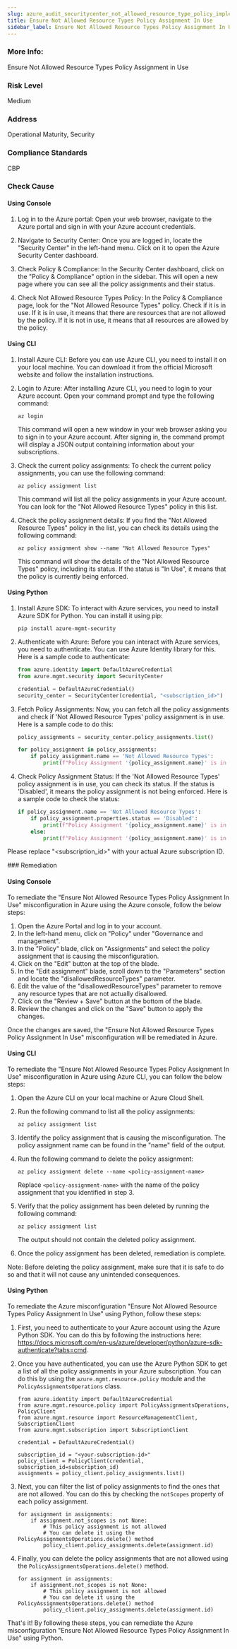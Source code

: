 ```yaml
---
slug: azure_audit_securitycenter_not_allowed_resource_type_policy_implemented
title: Ensure Not Allowed Resource Types Policy Assignment In Use
sidebar_label: Ensure Not Allowed Resource Types Policy Assignment In Use
---
```


### More Info:

Ensure Not Allowed Resource Types Policy Assignment in Use

### Risk Level

Medium

### Address

Operational Maturity, Security

### Compliance Standards

CBP


<Tabs><Tab title='Cause'>
### Check Cause

#### Using Console

1. Log in to the Azure portal: Open your web browser, navigate to the Azure portal and sign in with your Azure account credentials.

2. Navigate to Security Center: Once you are logged in, locate the "Security Center" in the left-hand menu. Click on it to open the Azure Security Center dashboard.

3. Check Policy & Compliance: In the Security Center dashboard, click on the "Policy & Compliance" option in the sidebar. This will open a new page where you can see all the policy assignments and their status.

4. Check Not Allowed Resource Types Policy: In the Policy & Compliance page, look for the "Not Allowed Resource Types" policy. Check if it is in use. If it is in use, it means that there are resources that are not allowed by the policy. If it is not in use, it means that all resources are allowed by the policy.

#### Using CLI

1. Install Azure CLI: Before you can use Azure CLI, you need to install it on your local machine. You can download it from the official Microsoft website and follow the installation instructions.

2. Login to Azure: After installing Azure CLI, you need to login to your Azure account. Open your command prompt and type the following command:
   ```
   az login
   ```
   This command will open a new window in your web browser asking you to sign in to your Azure account. After signing in, the command prompt will display a JSON output containing information about your subscriptions.

3. Check the current policy assignments: To check the current policy assignments, you can use the following command:
   ```
   az policy assignment list
   ```
   This command will list all the policy assignments in your Azure account. You can look for the "Not Allowed Resource Types" policy in this list.

4. Check the policy assignment details: If you find the "Not Allowed Resource Types" policy in the list, you can check its details using the following command:
   ```
   az policy assignment show --name "Not Allowed Resource Types"
   ```
   This command will show the details of the "Not Allowed Resource Types" policy, including its status. If the status is "In Use", it means that the policy is currently being enforced.

#### Using Python

1. Install Azure SDK: To interact with Azure services, you need to install Azure SDK for Python. You can install it using pip:
   ```
   pip install azure-mgmt-security
   ```

2. Authenticate with Azure: Before you can interact with Azure services, you need to authenticate. You can use Azure Identity library for this. Here is a sample code to authenticate:
   ```python
   from azure.identity import DefaultAzureCredential
   from azure.mgmt.security import SecurityCenter

   credential = DefaultAzureCredential()
   security_center = SecurityCenter(credential, "<subscription_id>")
   ```

3. Fetch Policy Assignments: Now, you can fetch all the policy assignments and check if 'Not Allowed Resource Types' policy assignment is in use. Here is a sample code to do this:
   ```python
   policy_assignments = security_center.policy_assignments.list()

   for policy_assignment in policy_assignments:
       if policy_assignment.name == 'Not Allowed Resource Types':
           print(f"Policy Assignment '{policy_assignment.name}' is in use.")
   ```

4. Check Policy Assignment Status: If the 'Not Allowed Resource Types' policy assignment is in use, you can check its status. If the status is 'Disabled', it means the policy assignment is not being enforced. Here is a sample code to check the status:
   ```python
   if policy_assignment.name == 'Not Allowed Resource Types':
       if policy_assignment.properties.status == 'Disabled':
           print(f"Policy Assignment '{policy_assignment.name}' is in use but not being enforced.")
       else:
           print(f"Policy Assignment '{policy_assignment.name}' is in use and being enforced.")
   ```

Please replace "<subscription_id>" with your actual Azure subscription ID.

</Tab>


<Tab title='Remediation'>
### Remediation

#### Using Console

To remediate the "Ensure Not Allowed Resource Types Policy Assignment In Use" misconfiguration in Azure using the Azure console, follow the below steps:

1. Open the Azure Portal and log in to your account.
2. In the left-hand menu, click on "Policy" under "Governance and management".
3. In the "Policy" blade, click on "Assignments" and select the policy assignment that is causing the misconfiguration.
4. Click on the "Edit" button at the top of the blade.
5. In the "Edit assignment" blade, scroll down to the "Parameters" section and locate the "disallowedResourceTypes" parameter.
6. Edit the value of the "disallowedResourceTypes" parameter to remove any resource types that are not actually disallowed.
7. Click on the "Review + Save" button at the bottom of the blade.
8. Review the changes and click on the "Save" button to apply the changes.

Once the changes are saved, the "Ensure Not Allowed Resource Types Policy Assignment In Use" misconfiguration will be remediated in Azure.

#### Using CLI

To remediate the "Ensure Not Allowed Resource Types Policy Assignment In Use" misconfiguration in Azure using Azure CLI, you can follow the below steps:

1. Open the Azure CLI on your local machine or Azure Cloud Shell.

2. Run the following command to list all the policy assignments:

   ```
   az policy assignment list
   ```

3. Identify the policy assignment that is causing the misconfiguration. The policy assignment name can be found in the "name" field of the output.

4. Run the following command to delete the policy assignment:

   ```
   az policy assignment delete --name <policy-assignment-name>
   ```

   Replace `<policy-assignment-name>` with the name of the policy assignment that you identified in step 3.

5. Verify that the policy assignment has been deleted by running the following command:

   ```
   az policy assignment list
   ```

   The output should not contain the deleted policy assignment.

6. Once the policy assignment has been deleted, remediation is complete.

Note: Before deleting the policy assignment, make sure that it is safe to do so and that it will not cause any unintended consequences.

#### Using Python

To remediate the Azure misconfiguration "Ensure Not Allowed Resource Types Policy Assignment In Use" using Python, follow these steps:

1. First, you need to authenticate to your Azure account using the Azure Python SDK. You can do this by following the instructions here: https://docs.microsoft.com/en-us/azure/developer/python/azure-sdk-authenticate?tabs=cmd.

2. Once you have authenticated, you can use the Azure Python SDK to get a list of all the policy assignments in your Azure subscription. You can do this by using the `azure.mgmt.resource.policy` module and the `PolicyAssignmentsOperations` class.

   ```
   from azure.identity import DefaultAzureCredential
   from azure.mgmt.resource.policy import PolicyAssignmentsOperations, PolicyClient
   from azure.mgmt.resource import ResourceManagementClient, SubscriptionClient
   from azure.mgmt.subscription import SubscriptionClient

   credential = DefaultAzureCredential()

   subscription_id = "<your-subscription-id>"
   policy_client = PolicyClient(credential, subscription_id=subscription_id)
   assignments = policy_client.policy_assignments.list()
   ```

3. Next, you can filter the list of policy assignments to find the ones that are not allowed. You can do this by checking the `notScopes` property of each policy assignment.

   ```
   for assignment in assignments:
       if assignment.not_scopes is not None:
           # This policy assignment is not allowed
           # You can delete it using the PolicyAssignmentsOperations.delete() method
           policy_client.policy_assignments.delete(assignment.id)
   ```

4. Finally, you can delete the policy assignments that are not allowed using the `PolicyAssignmentsOperations.delete()` method.

   ```
   for assignment in assignments:
       if assignment.not_scopes is not None:
           # This policy assignment is not allowed
           # You can delete it using the PolicyAssignmentsOperations.delete() method
           policy_client.policy_assignments.delete(assignment.id)
   ```

That's it! By following these steps, you can remediate the Azure misconfiguration "Ensure Not Allowed Resource Types Policy Assignment In Use" using Python.




</Tab>
</Tabs>